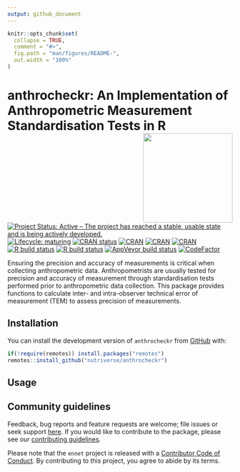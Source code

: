 ```yaml
---
output: github_document
---
```


<!-- README.md is generated from README.Rmd. Please edit that file -->

```r
knitr::opts_chunk$set(
  collapse = TRUE,
  comment = "#>",
  fig.path = "man/figures/README-",
  out.width = "100%"
)
```
# anthrocheckr: An Implementation of Anthropometric Measurement Standardisation Tests in R <img src="man/figures/logo.png" width="200" align="right" />

<!-- badges: start -->
[![Project Status: Active – The project has reached a stable, usable state and is being actively developed.](https://www.repostatus.org/badges/latest/active.svg)](https://www.repostatus.org/#active)
[![Lifecycle: maturing](https://img.shields.io/badge/lifecycle-maturing-blue.svg)](https://www.tidyverse.org/lifecycle/#maturing)
[![CRAN status](https://www.r-pkg.org/badges/version/anthrocheckr)](https://cran.r-project.org/package=anthrocheckr)
[![CRAN](https://img.shields.io/cran/l/anhtrocheckr.svg)](https://CRAN.R-project.org/package=anhtrocheckr)
[![CRAN](http://cranlogs.r-pkg.org/badges/anhtrocheckr)](https://CRAN.R-project.org/package=anhtrocheckr)
[![CRAN](http://cranlogs.r-pkg.org/badges/grand-total/anhtrocheckr)](https://CRAN.R-project.org/package=anhtrocheckr)
[![R build status](https://github.com/nutriverse/anthrocheckr/workflows/R-CMD-check/badge.svg)](https://github.com/nutriverse/anthrocheckr/actions)
[![R build status](https://github.com/nutriverse/anthrocheckr/workflows/test-coverage/badge.svg)](https://github.com/nutriverse/anthrocheckr/actions)
[![AppVeyor build status](https://ci.appveyor.com/api/projects/status/github/nutriverse/anthrocheckr?branch=master&svg=true)](https://ci.appveyor.com/project/nutriverse/anthrocheckr)
[![CodeFactor](https://www.codefactor.io/repository/github/nutriverse/anthrocheckr/badge)](https://www.codefactor.io/repository/github/nutriverse/anthrocheckr)
<!-- badges: end -->

Ensuring the precision and accuracy of measurements is critical when collecting anthropometric data. Anthropometrists are usually tested for precision and accuracy of measurement through standardisation tests performed prior to anthropometric data collection. This package provides functions to calculate inter- and intra-observer technical error of measurement (TEM) to assess precision of measurements.

## Installation

You can install the development version of `anthrocheckr` from [GitHub](https://github.com/nutriverse/anthrocheckr) with:

```r
if(!require(remotes)) install.packages("remotes")
remotes::install_github("nutriverse/anthrocheckr")
```

## Usage



## Community guidelines

Feedback, bug reports and feature requests are welcome; file issues or seek support [here](https://github.com/nutriverse/anthrocheckr/issues). If you would like to contribute to the package, please see our [contributing guidelines](https://nutriverse.io/anthrocheckr/CONTRIBUTING.html).

Please note that the `ennet` project is released with a [Contributor Code of Conduct](https://nutriverse.io/anthrocheckr/CODE_OF_CONDUCT.html). By contributing to this project, you agree to abide by its terms.
